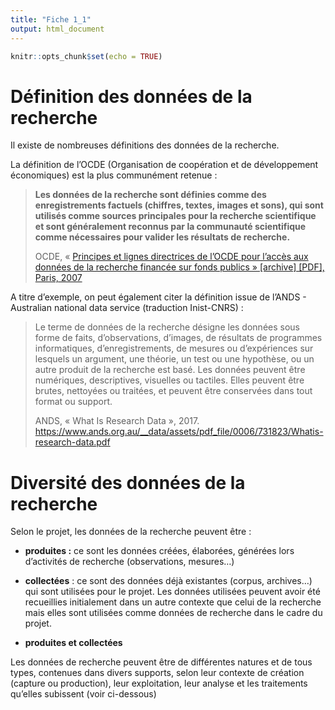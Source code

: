 ```yaml
---
title: "Fiche 1_1"
output: html_document
---
```


```r
knitr::opts_chunk$set(echo = TRUE)
```

# Définition des données de la recherche

Il existe de nombreuses définitions des données de la recherche.

La définition de l'OCDE (Organisation de coopération et de développement économiques) est la plus communément retenue :

> **Les données de la recherche sont définies comme des enregistrements factuels (chiffres, textes, images et sons), qui sont utilisés comme sources principales pour la recherche scientifique et sont généralement reconnus par la communauté scientifique comme nécessaires pour valider les résultats de recherche.**
>
> OCDE, « [Principes et lignes directrices de l'OCDE pour l'accès aux données de la recherche financée sur fonds publics » \[archive\] \[PDF\], Paris, 2007](http://www.oecd.org/fr/science/inno/38500823.pdf)

A titre d'exemple, on peut également citer la définition issue de l'ANDS - Australian national data service (traduction Inist-CNRS) :

> Le terme de données de la recherche désigne les données sous forme de faits, d'observations, d'images, de résultats de programmes informatiques, d'enregistrements, de mesures ou d'expériences sur lesquels un argument, une théorie, un test ou une hypothèse, ou un autre produit de la recherche est basé. Les données peuvent être numériques, descriptives, visuelles ou tactiles. Elles peuvent être brutes, nettoyées ou traitées, et peuvent être conservées dans tout format ou support.
>
> ANDS, « What Is Research Data », 2017. <https://www.ands.org.au/__data/assets/pdf_file/0006/731823/Whatis-research-data.pdf>

# **Diversité des données de la recherche**

Selon le projet, les données de la recherche peuvent être :

-   **produites :** ce sont les données créées, élaborées, générées lors d'activités de recherche (observations, mesures...)

-   **collectées** : ce sont des données déjà existantes (corpus, archives...) qui sont utilisées pour le projet. Les données utilisées peuvent avoir été recueillies initialement dans un autre contexte que celui de la recherche mais elles sont utilisées comme données de recherche dans le cadre du projet.

-   **produites et collectées**

Les données de recherche peuvent être de différentes natures et de tous types, contenues dans divers supports, selon leur contexte de création (capture ou production), leur exploitation, leur analyse et les traitements qu'elles subissent (voir ci-dessous)
